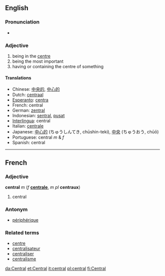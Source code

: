 ==English==
===Pronunciation===
*{{IPA|/ˈsɛntɹəl/}}
===Adjective===
# being in the [[centre]]
# being the most important
# having or containing the centre of something

====Translations====
*Chinese: [[中央的]], [[中心的]]
*Dutch: [[centraal]]
*[[Esperanto]]: [[centra]]
*French: central
*German: [[zentral]]
*Indonesian: [[sentral]], [[pusat]]
*[[Interlingua]]: central
*Italian: [[centrale]]
*Japanese:  [[中心的]] (ちゅうしんてき, chūshin-teki), [[中央]] (ちゅうおう, chūō)
*Portuguese: central ''m'' & ''f''
*Spanish: central

----

==French==
===Adjective===
'''central''' ''m'' (''f'' '''[[centrale]]''', ''m pl'' '''centraux''')

# central

===Antonym===
*[[périphérique]]

===Related terms===
*[[centre#French|centre]]
*[[centralisateur]]
*[[centraliser]]
*[[centralisme]]

[[da:Central]]
[[et:Central]]
[[it:central]]
[[pl:central]]
[[fi:Central]]